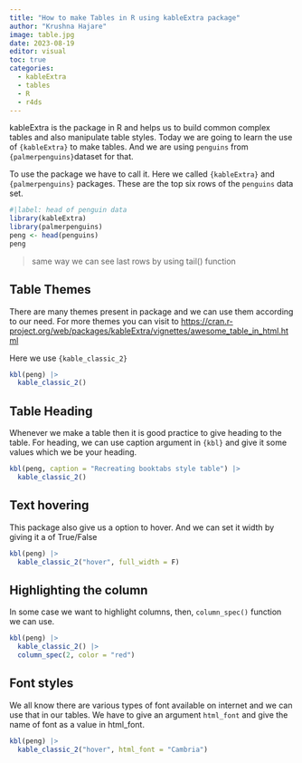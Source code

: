 ---
title: "How to make Tables in R using kableExtra package"
author: "Krushna Hajare"
image: table.jpg
date: 2023-08-19
editor: visual
toc: true
categories:
  - kableExtra
  - tables
  - R
  - r4ds
---
kableExtra is the package in R and helps us to build common complex tables and also manipulate table styles. Today we are going to learn the use of `{kableExtra}` to make tables. And we are using `penguins` from `{palmerpenguins}`dataset for that.

To use the package we have to call it. Here we called `{kableExtra}` and  `{palmerpenguins}` packages.
These are the top six rows of the `penguins` data set.

```{r}
#|label: head of penguin data 
library(kableExtra)
library(palmerpenguins)
peng <- head(penguins)
peng

```
>same way we can see last rows by using tail() function

## Table Themes
There are many themes present in package and we can use them according to our need. 
For more themes you can visit to <https://cran.r-project.org/web/packages/kableExtra/vignettes/awesome_table_in_html.html>

Here we use `{kable_classic_2}`
```{r}
kbl(peng) |>
  kable_classic_2()

```
## Table Heading 
Whenever we make a table then it is good practice to give heading to the table. For heading, we can use caption argument in `{kbl}` and give it some values which we be your heading.  

```{r}
kbl(peng, caption = "Recreating booktabs style table") |>
  kable_classic_2() 
```



## Text hovering
This package also give us a option to hover. And we can set it width by giving it a of True/False

```{r}
kbl(peng) |>
  kable_classic_2("hover", full_width = F)
```

## Highlighting the column 
In some case we want to highlight columns, then, `column_spec()` function we can use. 
```{r}
kbl(peng) |>
  kable_classic_2() |> 
  column_spec(2, color = "red")
```

## Font styles 

We all know there are various types of font available on internet and we can use that in our tables. We have to give an argument `html_font` and give the name of font as a value in html_font. 
```{r}

kbl(peng) |>
  kable_classic_2("hover", html_font = "Cambria")
```


